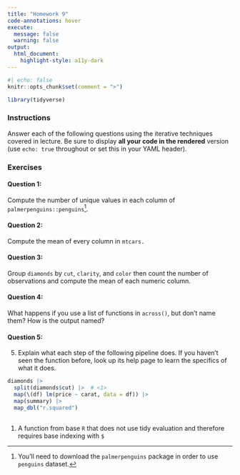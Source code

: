 ```yaml
---
title: "Homework 9"
code-annotations: hover
execute: 
  message: false
  warning: false
output: 
  html_document:
    highlight-style: a11y-dark
---
```


```r
#| echo: false
knitr::opts_chunk$set(comment = ">")

library(tidyverse)
```

<!-- ### [Key](homework9_key.qmd) -->

<!-- Click link above for answers to homework 9. -->

### Instructions
Answer each of the following questions using the iterative techniques covered in lecture. Be sure to display **all your code in the rendered** version (use `echo: true` throughout or set this in your YAML header).

### Exercises

#### Question 1: 

Compute the number of unique values in each column of `palmerpenguins::penguins`^[You'll need to download the `palmerpenguins` package in order to use `penguins` dataset.].

#### Question 2: 

Compute the mean of every column in `mtcars.`

#### Question 3:

Group `diamonds` by `cut`, `clarity`, and `color` then count the number of observations and compute the mean of each numeric column.

#### Question 4: 

What happens if you use a list of functions in `across()`, but don’t name them? How is the output named?

#### Question 5: 

5. Explain what each step of the following pipeline does. If you haven't seen the function before, look up its help page to learn the specifics of what it does.

```r
diamonds |> 
  split(diamonds$cut) |>  # <1> 
  map(\(df) lm(price ~ carat, data = df)) |> 
  map(summary) |> 
  map_dbl("r.squared")
  
```
1. A function from base `R` that does not use tidy evaluation and therefore requires base indexing with `$`


